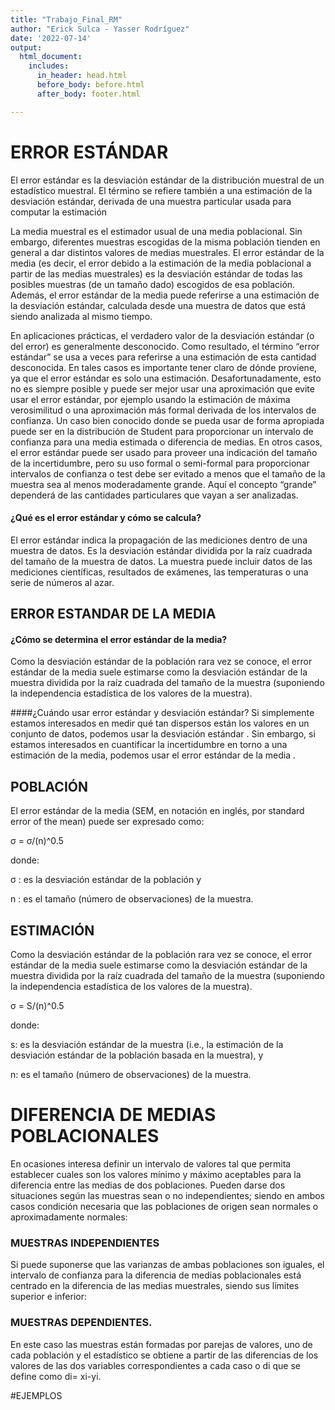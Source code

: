 ```yaml
---
title: "Trabajo_Final_RM"
author: "Erick Sulca - Yasser Rodríguez"
date: '2022-07-14'
output: 
  html_document:
    includes:
      in_header: head.html
      before_body: before.html
      after_body: footer.html

---
```


# ERROR ESTÁNDAR

El error estándar es la desviación estándar de la distribución muestral de un estadístico muestral. El término se refiere también a una estimación de la desviación estándar, derivada de una muestra particular usada para computar la estimación

La media muestral es el estimador usual de una media poblacional. Sin embargo, diferentes muestras escogidas de la misma población tienden en general a dar distintos valores de medias muestrales. El error estándar de la media (es decir, el error debido a la estimación de la media poblacional a partir de las medias muestrales) es la desviación estándar de todas las posibles muestras (de un tamaño dado) escogidos de esa población. Además, el error estándar de la media puede referirse a una estimación de la desviación estándar, calculada desde una muestra de datos que está siendo analizada al mismo tiempo.


En aplicaciones prácticas, el verdadero valor de la desviación estándar (o del error) es generalmente desconocido. Como resultado, el término "error estándar" se usa a veces para referirse a una estimación de esta cantidad desconocida. En tales casos es importante tener claro de dónde proviene, ya que el error estándar es solo una estimación. Desafortunadamente, esto no es siempre posible y puede ser mejor usar una aproximación que evite usar el error estándar, por ejemplo usando la estimación de máxima verosimilitud o una aproximación más formal derivada de los intervalos de confianza. Un caso bien conocido donde se pueda usar de forma apropiada puede ser en la distribución de Student para proporcionar un intervalo de confianza para una media estimada o diferencia de medias. En otros casos, el error estándar puede ser usado para proveer una indicación del tamaño de la incertidumbre, pero su uso formal o semi-formal para proporcionar intervalos de confianza o test debe ser evitado a menos que el tamaño de la muestra sea al menos moderadamente grande. Aquí el concepto "grande" dependerá de las cantidades particulares que vayan a ser analizadas.


#### ¿Qué es el error estándar y cómo se calcula?

El error estándar indica la propagación de las mediciones dentro de una muestra de datos. Es la desviación estándar dividida por la raíz cuadrada del tamaño de la muestra de datos. La muestra puede incluir datos de las mediciones científicas, resultados de exámenes, las temperaturas o una serie de números al azar.


## ERROR ESTANDAR DE LA MEDIA

#### ¿Cómo se determina el error estándar de la media?

Como la desviación estándar de la población rara vez se conoce, el error estándar de la media suele estimarse como la desviación estándar de la muestra dividida por la raíz cuadrada del tamaño de la muestra (suponiendo la independencia estadística de los valores de la muestra).


####¿Cuándo usar error estándar y desviación estándar?
Si simplemente estamos interesados en medir qué tan dispersos están los valores en un conjunto de datos, podemos usar la desviación estándar . Sin embargo, si estamos interesados en cuantificar la incertidumbre en torno a una estimación de la media, podemos usar el error estándar de la media .


## POBLACIÓN 

El error estándar de la media (SEM, en notación en inglés, por standard error of the mean) puede ser expresado como:

σ = σ/(n)^0.5

donde:

σ : es la desviación estándar de la población y

n : es el tamaño (número de observaciones) de la muestra.

## ESTIMACIÓN

Como la desviación estándar de la población rara vez se conoce, el error estándar de la media suele estimarse como la desviación estándar de la muestra dividida por la raíz cuadrada del tamaño de la muestra (suponiendo la independencia estadística de los valores de la muestra).

σ = S/(n)^0.5

donde:

s: es la desviación estándar de la muestra (i.e., la estimación de la desviación estándar de la población basada en la muestra), y

n: es el tamaño (número de observaciones) de la muestra.


# DIFERENCIA DE MEDIAS POBLACIONALES

En ocasiones interesa definir un intervalo de valores tal que permita establecer cuales son los valores mínimo y máximo aceptables para la diferencia entre las medias de dos poblaciones. Pueden darse dos situaciones según las muestras sean o no independientes; siendo en ambos casos condición necesaria que las poblaciones de origen sean normales o aproximadamente normales:

### MUESTRAS INDEPENDIENTES

Si puede suponerse que las varianzas de ambas poblaciones son iguales, el intervalo de confianza para la diferencia de medias poblacionales está centrado en la diferencia de las medias muestrales, siendo sus límites superior e inferior:

### MUESTRAS DEPENDIENTES. 

En este caso las muestras están formadas por parejas de valores, uno de cada población y el estadístico se obtiene a partir de las diferencias de los valores de las dos variables correspondientes a cada caso o di que se define como di= xi-yi.


#EJEMPLOS